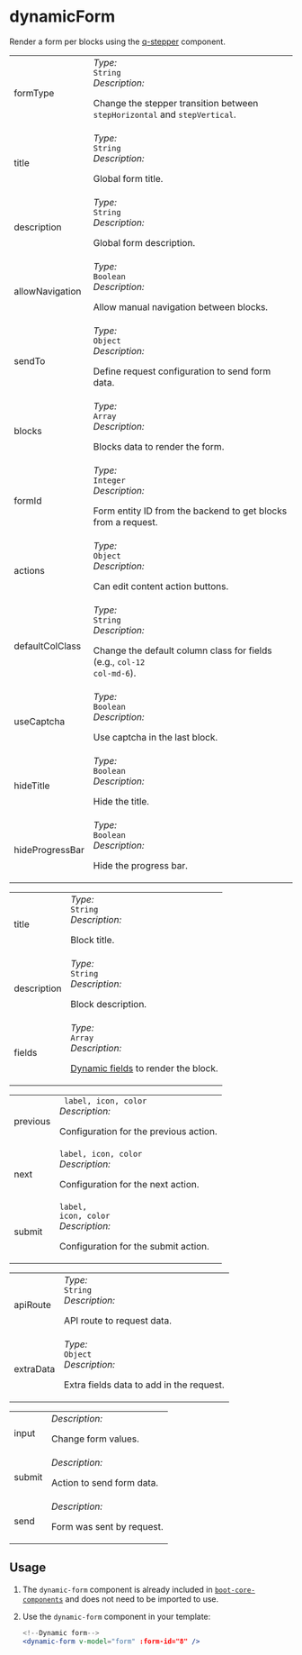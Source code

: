 
# dynamicForm
Render a form per blocks using the [q-stepper](https://quasar.dev/vue-components/stepper) component.
<Tabs>
  <TabItem value="Props" label="Props" default>
    <table>
      <tr>
        <td>formType</td>
        <td>
          <i class="colorGraySpan">Type:</i>
          <br />
          <code>String</code>
          <br />
          <i class="colorGraySpan">Description:</i>
          <br />
          <p>Change the stepper transition between <code>stepHorizontal</code> and <code>stepVertical</code>.</p>
        </td>
      </tr>
      <tr>
        <td>title</td>
        <td>
          <i class="colorGraySpan">Type:</i>
          <br />
          <code>String</code>
          <br />
          <i class="colorGraySpan">Description:</i>
          <br />
          <p>Global form title.</p>
        </td>
      </tr>
      <tr>
        <td>description</td>
        <td>
          <i class="colorGraySpan">Type:</i>
          <br />
          <code>String</code>
          <br />
          <i class="colorGraySpan">Description:</i>
          <br />
          <p>Global form description.</p>
        </td>
      </tr>
      <tr>
        <td>allowNavigation</td>
        <td>
          <i class="colorGraySpan">Type:</i>
          <br />
          <code>Boolean</code>
          <br />
          <i class="colorGraySpan">Description:</i>
          <br />
          <p>Allow manual navigation between blocks.</p>
        </td>
      </tr>
      <tr>
        <td>sendTo</td>
        <td>
          <i class="colorGraySpan">Type:</i>
          <br />
          <code>Object</code>
          <br />
          <i class="colorGraySpan">Description:</i>
          <br />
          <p>Define request configuration to send form data.</p>
        </td>
      </tr>
      <tr>
        <td>blocks</td>
        <td>
          <i class="colorGraySpan">Type:</i>
          <br />
          <code>Array</code>
          <br />
          <i class="colorGraySpan">Description:</i>
          <br />
          <p>Blocks data to render the form.</p>
        </td>
      </tr>
      <tr>
        <td>formId</td>
        <td>
          <i class="colorGraySpan">Type:</i>
          <br />
          <code>Integer</code>
          <br />
          <i class="colorGraySpan">Description:</i>
          <br />
          <p>Form entity ID from the backend to get blocks from a request.</p>
        </td>
      </tr>
      <tr>
        <td>actions</td>
        <td>
          <i class="colorGraySpan">Type:</i>
          <br />
          <code>Object</code>
          <br />
          <i class="colorGraySpan">Description:</i>
          <br />
          <p>Can edit content action buttons.</p>
        </td>
      </tr>
      <tr>
        <td>defaultColClass</td>
        <td>
          <i class="colorGraySpan">Type:</i>
          <br />
          <code>String</code>
          <br />
          <i class="colorGraySpan">Description:</i>
          <br />
          <p>Change the default column class for fields (e.g., <code>col-12 col-md-6</code>).</p>
        </td>
      </tr>
      <tr>
        <td>useCaptcha</td>
        <td>
          <i class="colorGraySpan">Type:</i>
          <br />
          <code>Boolean</code>
          <br />
          <i class="colorGraySpan">Description:</i>
          <br />
          <p>Use captcha in the last block.</p>
        </td>
      </tr>
      <tr>
        <td>hideTitle</td>
        <td>
          <i class="colorGraySpan">Type:</i>
          <br />
          <code>Boolean</code>
          <br />
          <i class="colorGraySpan">Description:</i>
          <br />
          <p>Hide the title.</p>
        </td>
      </tr>
      <tr>
        <td>hideProgressBar</td>
        <td>
          <i class="colorGraySpan">Type:</i>
          <br />
          <code>Boolean</code>
          <br />
          <i class="colorGraySpan">Description:</i>
          <br />
          <p>Hide the progress bar.</p>
        </td>
      </tr>
    </table>
  </TabItem>
  <TabItem  value="Blocks_Configuration" label="Blocks Configuration" default>
    <table>
      <tr>
        <td>title</td>
        <td>
          <i class="colorGraySpan">Type:</i>
          <br />
          <code>String</code>
          <br />
          <i class="colorGraySpan">Description:</i>
          <br />
          <p>Block title.</p>
        </td>
      </tr>
      <tr>
        <td>description</td>
        <td>
          <i class="colorGraySpan">Type:</i>
          <br />
          <code>String</code>
          <br />
          <i class="colorGraySpan">Description:</i>
          <br />
          <p>Block description.</p>
        </td>
      </tr>
      <tr>
        <td>fields</td>
        <td>
          <i class="colorGraySpan">Type:</i>
          <br />
          <code>Array</code>
          <br />
          <i class="colorGraySpan">Description:</i>
          <br />
          <p><a href="/docs/VueJs/Components/dynamicField">Dynamic fields</a> to render the block.</p>
        </td>
      </tr>
    </table>
  </TabItem>
  <TabItem  value="Actions" label="Actions Configuration" default>
    <table>
      <tr>
        <td>previous</td>
        <td>
          <code> label, icon, color</code>
          <br />
          <i class="colorGraySpan">Description:</i>
          <br />
          <p>Configuration for the previous action.</p>
        </td>
      </tr>
      <tr>
        <td>next</td>
        <td>
          <code>label, icon, color</code>
          <br />
          <i class="colorGraySpan">Description:</i>
          <br />
          <p>Configuration for the next action.</p>
        </td>
      </tr>
      <tr>
        <td>submit</td>
        <td>
          <code>label, icon, color</code>
          <br />
          <i class="colorGraySpan">Description:</i>
          <br />
          <p>Configuration for the submit action.</p>
        </td>
      </tr>
    </table>
  </TabItem>
  <TabItem  value="Send" label="Send To Configuration" default>
    <table>
      <tr>
        <td>apiRoute</td>
        <td>
          <i class="colorGraySpan">Type:</i>
          <br />
          <code>String</code>
          <br />
          <i class="colorGraySpan">Description:</i>
          <br />
          <p>API route to request data.</p>
        </td>
      </tr>
      <tr>
        <td>extraData</td>
        <td>
          <i class="colorGraySpan">Type:</i>
          <br />
          <code>Object</code>
          <br />
          <i class="colorGraySpan">Description:</i>
          <br />
          <p>Extra fields data to add in the request.</p>
        </td>
      </tr>
    </table>
  </TabItem>
  <TabItem  value="Events" label="Events" default>
    <table>
      <tr>
        <td>input</td>
        <td>
          <i class="colorGraySpan">Description:</i>
          <br />
          <p>Change form values.</p>
        </td>
      </tr>
      <tr>
        <td>submit</td>
        <td>
          <i class="colorGraySpan">Description:</i>
          <br />
          <p>Action to send form data.</p>
        </td>
      </tr>
      <tr>
        <td>send</td>
        <td>
          <i class="colorGraySpan">Description:</i>
          <br />
          <p>Form was sent by request.</p>
        </td>
      </tr>
    </table>
  </TabItem>
</Tabs>

## Usage

1. The `dynamic-form` component is already included in [`boot-core-components`](/docs/VueJs/modules/QSite/QsiteBoot#core-components) and does not need to be imported to use.

2. Use the `dynamic-form` component in your template:

   ```jsx
   <!--Dynamic form-->
   <dynamic-form v-model="form" :form-id="8" />
    ```